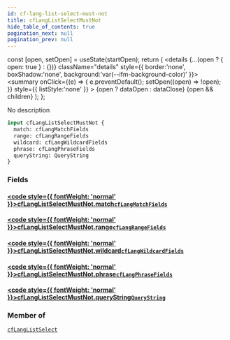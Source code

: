 ```yaml
---
id: cf-lang-list-select-must-not
title: cfLangListSelectMustNot
hide_table_of_contents: true
pagination_next: null
pagination_prev: null
---
```







  const [open, setOpen] = useState(startOpen);
  return (
    <details {...(open ? { open: true } : {})} className="details" style={{ border:'none', boxShadow:'none', background:'var(--ifm-background-color)' }}>
      <summary
        onClick={(e) => {
          e.preventDefault();
          setOpen((open) => !open);
        }}
        style={{ listStyle:'none' }}
      >
      {open ? dataOpen : dataClose}
      </summary>
      {open && children}
    </details>
  );
};




No description


```graphql
input cfLangListSelectMustNot {
  match: cfLangMatchFields
  range: cfLangRangeFields
  wildcard: cfLangWildcardFields
  phrase: cfLangPhraseFields
  queryString: QueryString
}
```




### Fields

#### [<code style={{ fontWeight: 'normal' }}>cfLangListSelectMustNot.<b>match</b></code>](#)<Bullet />[`cfLangMatchFields`](/cris/inputs/cf-lang-match-fields) <Badge class="secondary" text="input"/>
> 
> 

#### [<code style={{ fontWeight: 'normal' }}>cfLangListSelectMustNot.<b>range</b></code>](#)<Bullet />[`cfLangRangeFields`](/cris/inputs/cf-lang-range-fields) <Badge class="secondary" text="input"/>
> 
> 

#### [<code style={{ fontWeight: 'normal' }}>cfLangListSelectMustNot.<b>wildcard</b></code>](#)<Bullet />[`cfLangWildcardFields`](/cris/inputs/cf-lang-wildcard-fields) <Badge class="secondary" text="input"/>
> 
> 

#### [<code style={{ fontWeight: 'normal' }}>cfLangListSelectMustNot.<b>phrase</b></code>](#)<Bullet />[`cfLangPhraseFields`](/cris/inputs/cf-lang-phrase-fields) <Badge class="secondary" text="input"/>
> 
> 

#### [<code style={{ fontWeight: 'normal' }}>cfLangListSelectMustNot.<b>queryString</b></code>](#)<Bullet />[`QueryString`](/cris/inputs/query-string) <Badge class="secondary" text="input"/>
> 
> 



### Member of

[`cfLangListSelect`](/cris/inputs/cf-lang-list-select)  <Badge class="secondary" text="input"/>

